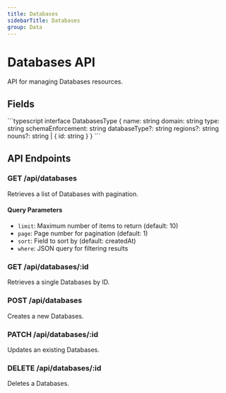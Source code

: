```yaml
---
title: Databases
sidebarTitle: Databases
group: Data
---
```



# Databases API

API for managing Databases resources.

## Fields

<TSDoc>
```typescript
interface DatabasesType {
  name: string
  domain: string
  type: string
  schemaEnforcement: string
  databaseType?: string
  regions?: string
  nouns?: string | { id: string }
}
```
</TSDoc>


## API Endpoints

### GET /api/databases
Retrieves a list of Databases with pagination.

#### Query Parameters
- `limit`: Maximum number of items to return (default: 10)
- `page`: Page number for pagination (default: 1)
- `sort`: Field to sort by (default: createdAt)
- `where`: JSON query for filtering results

### GET /api/databases/:id
Retrieves a single Databases by ID.

### POST /api/databases
Creates a new Databases.

### PATCH /api/databases/:id
Updates an existing Databases.

### DELETE /api/databases/:id
Deletes a Databases.

